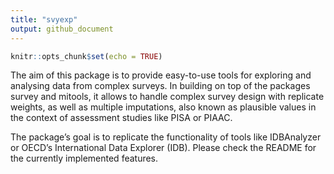 ```yaml
---
title: "svyexp"
output: github_document
---
```


```r
knitr::opts_chunk$set(echo = TRUE)
```

The aim of this package is to provide easy-to-use tools for exploring and analysing data from complex surveys. In building on top of the packages survey and mitools, it allows to handle complex survey design with replicate weights, as well as multiple imputations, also known as plausible values in the context of assessment studies like PISA or PIAAC.

The package's goal is to replicate the functionality of tools like IDBAnalyzer or OECD's International Data Explorer (IDB). Please check the README for the currently implemented features.

